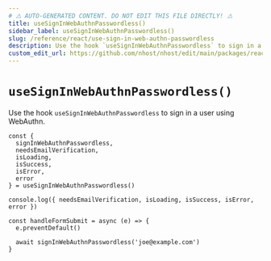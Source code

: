 ```yaml
---
# ⚠️ AUTO-GENERATED CONTENT. DO NOT EDIT THIS FILE DIRECTLY! ⚠️
title: useSignInWebAuthnPasswordless()
sidebar_label: useSignInWebAuthnPasswordless()
slug: /reference/react/use-sign-in-web-authn-passwordless
description: Use the hook `useSignInWebAuthnPasswordless` to sign in a user using WebAuthn.
custom_edit_url: https://github.com/nhost/nhost/edit/main/packages/react/src/useSignInWebAuthnPasswordless.ts#L40
---
```


# `useSignInWebAuthnPasswordless()`

Use the hook `useSignInWebAuthnPasswordless` to sign in a user using WebAuthn.

```tsx
const {
  signInWebAuthnPasswordless,
  needsEmailVerification,
  isLoading,
  isSuccess,
  isError,
  error
} = useSignInWebAuthnPasswordless()

console.log({ needsEmailVerification, isLoading, isSuccess, isError, error })

const handleFormSubmit = async (e) => {
  e.preventDefault()

  await signInWebAuthnPasswordless('joe@example.com')
}
```
